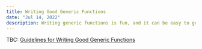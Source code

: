 ```yaml
---
title: Writing Good Generic Functions
date: "Jul 14, 2022"
description: Writing generic functions is fun, and it can be easy to get carried away with type parameters.
---
```


TBC: [Guidelines for Writing Good Generic Functions](https://www.typescriptlang.org/docs/handbook/2/functions.html#guidelines-for-writing-good-generic-functions)